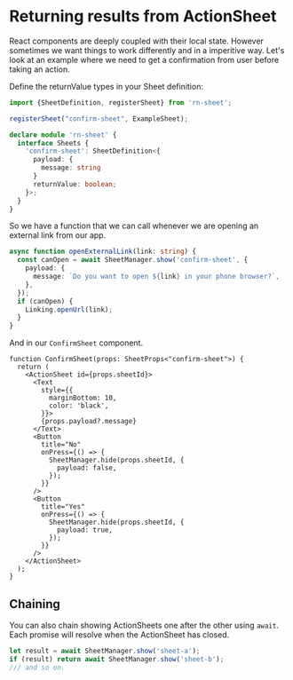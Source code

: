 # Returning results from ActionSheet

React components are deeply coupled with their local state. However sometimes we want things to work differently and in a imperitive way. Let's look at an example where we need to get a confirmation from user before taking an action.

Define the returnValue types in your Sheet definition:

```ts
import {SheetDefinition, registerSheet} from 'rn-sheet';

registerSheet("confirm-sheet", ExampleSheet);

declare module 'rn-sheet' {
  interface Sheets {
    'confirm-sheet': SheetDefinition<{
      payload: {
        message: string
      }
      returnValue: boolean;
    }>;
  }
}
```

So we have a function that we can call whenever we are opening an external link from our app.

```ts
async function openExternalLink(link: string) {
  const canOpen = await SheetManager.show('confirm-sheet', {
    payload: {
      message: `Do you want to open ${link} in your phone browser?`,
    },
  });
  if (canOpen) {
    Linking.openUrl(link);
  }
}
```

And in our `ConfirmSheet` component.

```tsx
function ConfirmSheet(props: SheetProps<"confirm-sheet">) {
  return (
    <ActionSheet id={props.sheetId}>
      <Text
        style={{
          marginBottom: 10,
          color: 'black',
        }}>
        {props.payload?.message}
      </Text>
      <Button
        title="No"
        onPress={() => {
          SheetManager.hide(props.sheetId, {
            payload: false,
          });
        }}
      />
      <Button
        title="Yes"
        onPress={() => {
          SheetManager.hide(props.sheetId, {
            payload: true,
          });
        }}
      />
    </ActionSheet>
  );
}
```

## Chaining

You can also chain showing ActionSheets one after the other using `await`. Each promise will resolve when the ActionSheet has closed.

```ts
let result = await SheetManager.show('sheet-a');
if (result) return await SheetManager.show('sheet-b');
/// and so on.
```
